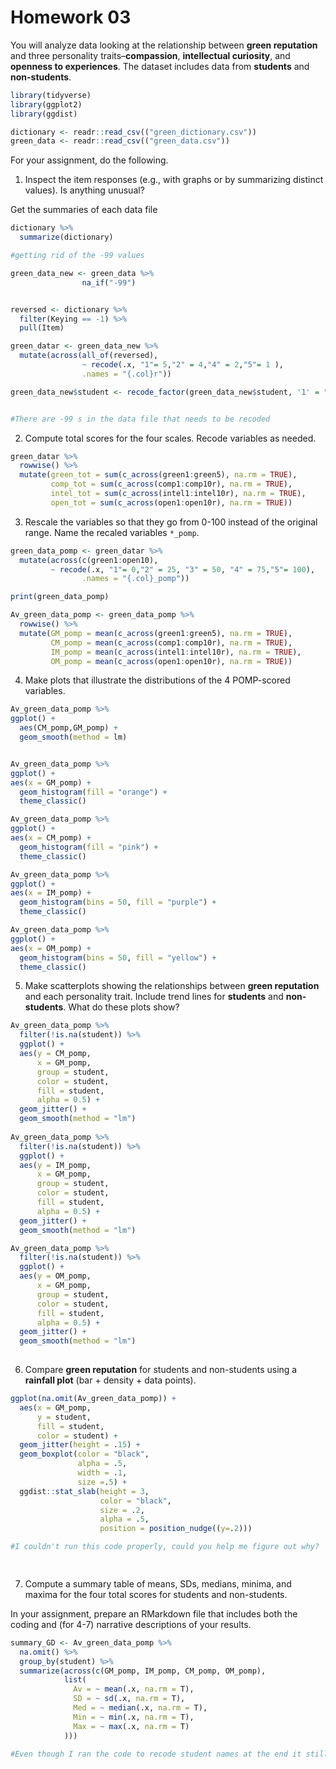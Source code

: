 # Homework 03

You will analyze data looking at the relationship between **green reputation** and three personality traits--**compassion**, **intellectual curiosity**, and **openness to experiences**.
The dataset includes data from **students** and **non-students**.


```r
library(tidyverse)
library(ggplot2)
library(ggdist)
```

```r
dictionary <- readr::read_csv(("green_dictionary.csv"))
green_data <- readr::read_csv(("green_data.csv"))
```

For your assignment, do the following.

  1. Inspect the item responses (e.g., with graphs or by summarizing distinct values). 
     Is anything unusual?

Get the summaries of each data file     
```r
dictionary %>%
  summarize(dictionary)

#getting rid of the -99 values

green_data_new <- green_data %>%
                na_if("-99")


reversed <- dictionary %>%
  filter(Keying == -1) %>%
  pull(Item)

green_datar <- green_data_new %>% 
  mutate(across(all_of(reversed),
                ~ recode(.x, "1"= 5,"2" = 4,"4" = 2,"5"= 1 ),
                .names = "{.col}r"))

green_data_new$student <- recode_factor(green_data_new$student, '1' = "Non-student", '2' = "Student", .default = NULL)


#There are -99 s in the data file that needs to be recoded
```
     
  2. Compute total scores for the four scales. 
     Recode variables as needed.
```r
green_datar %>% 
  rowwise() %>% 
  mutate(green_tot = sum(c_across(green1:green5), na.rm = TRUE),
         comp_tot = sum(c_across(comp1:comp10r), na.rm = TRUE),
         intel_tot = sum(c_across(intel1:intel10r), na.rm = TRUE),
         open_tot = sum(c_across(open1:open10r), na.rm = TRUE))
```
    
  3. Rescale the variables so that they go from 0-100 instead of the original range.
     Name the recaled variables `*_pomp`.
```r
green_data_pomp <- green_datar %>% 
  mutate(across(c(green1:open10),
         ~ recode(.x, "1"= 0,"2" = 25, "3" = 50, "4" = 75,"5"= 100),
                .names = "{.col}_pomp"))

print(green_data_pomp)

Av_green_data_pomp <- green_data_pomp %>% 
  rowwise() %>% 
  mutate(GM_pomp = mean(c_across(green1:green5), na.rm = TRUE),
         CM_pomp = mean(c_across(comp1:comp10r), na.rm = TRUE),
         IM_pomp = mean(c_across(intel1:intel10r), na.rm = TRUE),
         OM_pomp = mean(c_across(open1:open10r), na.rm = TRUE))

```
     
  4. Make plots that illustrate the distributions of the 4 POMP-scored variables.
```r
Av_green_data_pomp %>% 
ggplot() +
  aes(CM_pomp,GM_pomp) +
  geom_smooth(method = lm) 


Av_green_data_pomp %>% 
ggplot() +
aes(x = GM_pomp) +
  geom_histogram(fill = "orange") +
  theme_classic()

Av_green_data_pomp %>% 
ggplot() +
aes(x = CM_pomp) +
  geom_histogram(fill = "pink") +
  theme_classic()

Av_green_data_pomp %>% 
ggplot() +
aes(x = IM_pomp) +
  geom_histogram(bins = 50, fill = "purple") +
  theme_classic()

Av_green_data_pomp %>% 
ggplot() +
aes(x = OM_pomp) +
  geom_histogram(bins = 50, fill = "yellow") +
  theme_classic()


```
  
  5. Make scatterplots showing the relationships between **green reputation** and each personality trait.
     Include trend lines for **students** and **non-students**.
     What do these plots show?
     
```r
Av_green_data_pomp %>% 
  filter(!is.na(student)) %>% 
  ggplot() +
  aes(y = CM_pomp,
      x = GM_pomp,
      group = student,
      color = student,
      fill = student,
      alpha = 0.5) +
  geom_jitter() +
  geom_smooth(method = "lm")
  
Av_green_data_pomp %>% 
  filter(!is.na(student)) %>% 
  ggplot() +
  aes(y = IM_pomp,
      x = GM_pomp,
      group = student,
      color = student,
      fill = student, 
      alpha = 0.5) +
  geom_jitter() +
  geom_smooth(method = "lm")

Av_green_data_pomp %>% 
  filter(!is.na(student)) %>% 
  ggplot() +
  aes(y = OM_pomp,
      x = GM_pomp,
      group = student,
      color = student,
      fill = student, 
      alpha = 0.5) +
  geom_jitter() +
  geom_smooth(method = "lm")
  
```
     
  6. Compare **green reputation** for students and non-students using a **rainfall plot** (bar + density + data points).
  
```r
ggplot(na.omit(Av_green_data_pomp)) +
  aes(x = GM_pomp,
      y = student,
      fill = student,
      color = student) +
  geom_jitter(height = .15) +
  geom_boxplot(color = "black",
               alpha = .5,
               width = .1,
               size =.5) +
  ggdist::stat_slab(height = 3,
                    color = "black",
                    size = .2,
                    alpha = .5,
                    position = position_nudge((y=.2)))

#I couldn't run this code properly, could you help me figure out why?

  
```
  
  7. Compute a summary table of means, SDs, medians, minima, and maxima for the four total scores for students and non-students.
  
In your assignment, prepare an RMarkdown file that includes both the coding and (for 4-7) narrative descriptions of your results.

```r
summary_GD <- Av_green_data_pomp %>% 
  na.omit() %>% 
  group_by(student) %>% 
  summarize(across(c(GM_pomp, IM_pomp, CM_pomp, OM_pomp),
            list(
              Av = ~ mean(.x, na.rm = T),
              SD = ~ sd(.x, na.rm = T),
              Med = ~ median(.x, na.rm = T),
              Min = ~ min(.x, na.rm = T),
              Max = ~ max(.x, na.rm = T)
            )))

#Even though I ran the code to recode student names at the end it still showed them as 1 & 2. 
```




